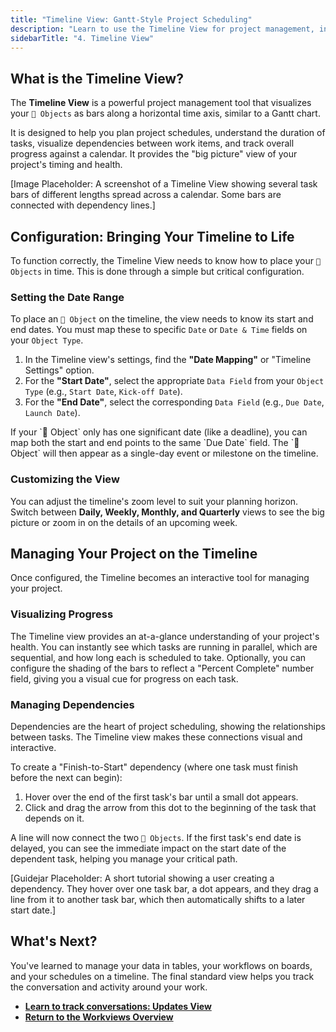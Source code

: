 ```yaml
---
title: "Timeline View: Gantt-Style Project Scheduling"
description: "Learn to use the Timeline View for project management, including how to configure date ranges, visualize progress, and manage dependencies between your Objects."
sidebarTitle: "4. Timeline View"
---
```


## What is the Timeline View?

The **Timeline View** is a powerful project management tool that visualizes your `🧊 Objects` as bars along a horizontal time axis, similar to a Gantt chart.

It is designed to help you plan project schedules, understand the duration of tasks, visualize dependencies between work items, and track overall progress against a calendar. It provides the "big picture" view of your project's timing and health.

[Image Placeholder: A screenshot of a Timeline View showing several task bars of different lengths spread across a calendar. Some bars are connected with dependency lines.]

## Configuration: Bringing Your Timeline to Life

To function correctly, the Timeline View needs to know how to place your `🧊 Objects` in time. This is done through a simple but critical configuration.

### Setting the Date Range
To place an `🧊 Object` on the timeline, the view needs to know its start and end dates. You must map these to specific `Date` or `Date & Time` fields on your `Object Type`.

1.  In the Timeline view's settings, find the **"Date Mapping"** or "Timeline Settings" option.
2.  For the **"Start Date"**, select the appropriate `Data Field` from your `Object Type` (e.g., `Start Date`, `Kick-off Date`).
3.  For the **"End Date"**, select the corresponding `Data Field` (e.g., `Due Date`, `Launch Date`).

<Tip>
If your `🧊 Object` only has one significant date (like a deadline), you can map both the start and end points to the same `Due Date` field. The `🧊 Object` will then appear as a single-day event or milestone on the timeline.
</Tip>

### Customizing the View
You can adjust the timeline's zoom level to suit your planning horizon. Switch between **Daily, Weekly, Monthly, and Quarterly** views to see the big picture or zoom in on the details of an upcoming week.

## Managing Your Project on the Timeline

Once configured, the Timeline becomes an interactive tool for managing your project.

### Visualizing Progress
The Timeline view provides an at-a-glance understanding of your project's health. You can instantly see which tasks are running in parallel, which are sequential, and how long each is scheduled to take. Optionally, you can configure the shading of the bars to reflect a "Percent Complete" number field, giving you a visual cue for progress on each task.

### Managing Dependencies
Dependencies are the heart of project scheduling, showing the relationships between tasks. The Timeline view makes these connections visual and interactive.

To create a "Finish-to-Start" dependency (where one task must finish before the next can begin):
1.  Hover over the end of the first task's bar until a small dot appears.
2.  Click and drag the arrow from this dot to the beginning of the task that depends on it.

A line will now connect the two `🧊 Objects`. If the first task's end date is delayed, you can see the immediate impact on the start date of the dependent task, helping you manage your critical path.

[Guidejar Placeholder: A short tutorial showing a user creating a dependency. They hover over one task bar, a dot appears, and they drag a line from it to another task bar, which then automatically shifts to a later start date.]

## What's Next?

You've learned to manage your data in tables, your workflows on boards, and your schedules on a timeline. The final standard view helps you track the conversation and activity around your work.

- [**Learn to track conversations: Updates View**](/platform/core-concepts/workviews/updates-view)
- [**Return to the Workviews Overview**](/platform/core-concepts/workviews)